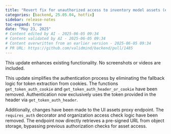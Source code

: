 ```yaml
---
title: "Revert fix for unauthorized access to inventory model assets (#1485)"
categories: [backend, 25.05.04, hotfix]
sidebar: release-notes
toc-expand: true
date: "May 23, 2025"
# Content edited by AI - 2025-06-05 09:34
# Content validated by AI - 2025-06-05 09:34
# Content overwritten from an earlier version - 2025-06-05 09:34
# PR URL: https://github.com/validmind/backend/pull/1485
---
```


This update enhances existing functionality. No screenshots or videos are included.

This update simplifies the authentication process by eliminating the fallback logic for token extraction from cookies. The functions `get_token_auth_cookie` and `get_token_auth_header_or_cookie` have been removed. Authentication now exclusively uses the token provided in the header via `get_token_auth_header`.

Additionally, changes have been made to the UI assets proxy endpoint. The `requires_auth` decorator and organization access check logic have been removed. The endpoint now directly retrieves a pre-signed URL from object storage, bypassing previous authorization checks for asset access.